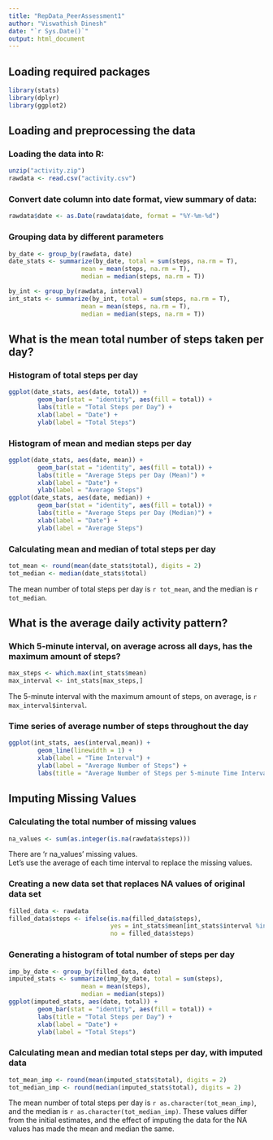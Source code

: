 ```yaml
---
title: "RepData_PeerAssessment1"
author: "Viswathish Dinesh"
date: "`r Sys.Date()`"
output: html_document
---
```


## Loading required packages
```r
library(stats)
library(dplyr)
library(ggplot2)
```

## Loading and preprocessing the data

### Loading the data into R:
```r
unzip("activity.zip")
rawdata <- read.csv("activity.csv")
```

### Convert date column into date format, view summary of data:
```r
rawdata$date <- as.Date(rawdata$date, format = "%Y-%m-%d")
```

### Grouping data by different parameters
```r
by_date <- group_by(rawdata, date)
date_stats <- summarize(by_date, total = sum(steps, na.rm = T),
                    mean = mean(steps, na.rm = T),
                    median = median(steps, na.rm = T))

by_int <- group_by(rawdata, interval)
int_stats <- summarize(by_int, total = sum(steps, na.rm = T),
                    mean = mean(steps, na.rm = T),
                    median = median(steps, na.rm = T))
```

## What is the mean total number of steps taken per day?

### Histogram of total steps per day
```r
ggplot(date_stats, aes(date, total)) + 
        geom_bar(stat = "identity", aes(fill = total)) + 
        labs(title = "Total Steps per Day") + 
        xlab(label = "Date") + 
        ylab(label = "Total Steps")
```

### Histogram of mean and median steps per day
```r
ggplot(date_stats, aes(date, mean)) + 
        geom_bar(stat = "identity", aes(fill = total)) + 
        labs(title = "Average Steps per Day (Mean)") + 
        xlab(label = "Date") + 
        ylab(label = "Average Steps")
ggplot(date_stats, aes(date, median)) + 
        geom_bar(stat = "identity", aes(fill = total)) + 
        labs(title = "Average Steps per Day (Median)") + 
        xlab(label = "Date") + 
        ylab(label = "Average Steps")
```

### Calculating mean and median of total steps per day
```r
tot_mean <- round(mean(date_stats$total), digits = 2)
tot_median <- median(date_stats$total)
```
The mean number of total steps per day is `r tot_mean`, and the median is `r tot_median`.

## What is the average daily activity pattern?

### Which 5-minute interval, on average across all days, has the maximum amount of steps?
```r
max_steps <- which.max(int_stats$mean)
max_interval <- int_stats[max_steps,]
```
The 5-minute interval with the maximum amount of steps, on average, is `r max_interval$interval`.

### Time series of average number of steps throughout the day
```r
ggplot(int_stats, aes(interval,mean)) + 
        geom_line(linewidth = 1) +
        xlab(label = "Time Interval") +
        ylab(label = "Average Number of Steps") +
        labs(title = "Average Number of Steps per 5-minute Time Interval")
```


## Imputing Missing Values

### Calculating the total number of missing values
```r
na_values <- sum(as.integer(is.na(rawdata$steps)))
```
There are 'r na_values' missing values.  
Let's use the average of each time interval to replace the missing values.

### Creating a new data set that replaces NA values of original data set
```r
filled_data <- rawdata
filled_data$steps <- ifelse(is.na(filled_data$steps),
                            yes = int_stats$mean[int_stats$interval %in% filled_data$interval],
                            no = filled_data$steps)
```

### Generating a histogram of total number of steps per day
```r
imp_by_date <- group_by(filled_data, date)
imputed_stats <- summarize(imp_by_date, total = sum(steps),
                    mean = mean(steps),
                    median = median(steps))
ggplot(imputed_stats, aes(date, total)) + 
        geom_bar(stat = "identity", aes(fill = total)) + 
        labs(title = "Total Steps per Day") + 
        xlab(label = "Date") + 
        ylab(label = "Total Steps")
```

### Calculating mean and median total steps per day, with imputed data
```r
tot_mean_imp <- round(mean(imputed_stats$total), digits = 2)
tot_median_imp <- round(median(imputed_stats$total), digits = 2)
```
The mean number of total steps per day is `r as.character(tot_mean_imp)`, and the median is `r as.character(tot_median_imp)`. These values differ from the initial estimates, and the effect of imputing the data for the NA values has made the mean and median the same.